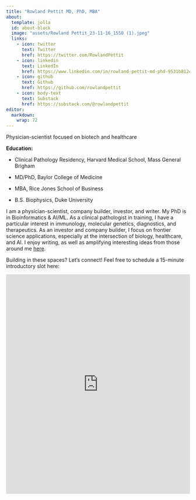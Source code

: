 ```yaml
---
title: "Rowland Pettit MD, PhD, MBA"
about:
  template: jolla
  id: about-block
  image: "assets/Rowland Pettit_23-11-16_1550 (1).jpeg"
  links:
    - icon: twitter
      text: Twitter
      href: https://twitter.com/RowlandPettit
    - icon: linkedin
      text: LinkedIn
      href: https://www.linkedin.com/in/rowland-pettit-md-phd-9531b8124/
    - icon: github
      text: Github
      href: https://github.com/rowlandpettit
    - icon: body-text
      text: Substack
      href: https://substack.com/@rowlandpettit
editor: 
  markdown: 
    wrap: 72
---
```


::: {#about-block}
Physician-scientist focused on biotech and healthcare
:::

**Education:**

-   Clinical Pathology Residency, Harvard Medical School, Mass General
    Brigham

-   MD/PhD, Baylor College of Medicine

-   MBA, Rice Jones School of Business

-   B.S. Biophysics, Duke University

I am a physician-scientist, company builder, investor, and writer. My
PhD is in Bioinformatics & AI/ML. As a clinical pathologist in training,
I have a particular interest in immunology, molecular genetics,
diagnostics, and therapeutics. As an investor and company builder, I
focus on frontier science applications, especially at the intersection
of biology, healthcare, and AI. I enjoy writing, as well as amplifying
interesting ideas from those around me
[here](https://open.substack.com/pub/rowlandpettit/p/coming-soon?r=1r79d0&utm_campaign=post&utm_medium=web).

Building in these spaces? Let's connect! Feel free to schedule a
15-minute introductory slot here:

<iframe src="https://calendly.com/rwpettit/rowland-15-min" width="100%" height="600" frameborder="0">

</iframe>
